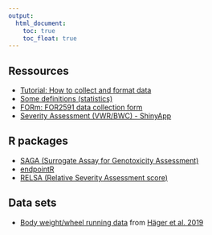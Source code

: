 ```yaml
---
output:
  html_document: 
    toc: true
    toc_float: true
---
```


## Ressources

* [Tutorial: How to collect and format data](Tutorial_DataCollection.html)
* [Some definitions (statistics)](definitions.html)
* [FORm: FOR2591 data collection form](FORm.html)
* [Severity Assessment (VWR/BWC) - ShinyApp](https://calliope.shinyapps.io/severity_assessment/)

## R packages

* [SAGA (Surrogate Assay for Genotoxicity Assessment)](https://talbotsr.com/saga_package/index.html)
* [endpointR](https://talbotsr.com/endpointR/index.html)
* [RELSA (Relative Severity Assessment score)](https://talbotsr.com/RELSA/index.html)

## Data sets
* [Body weight/wheel running data](https://talbotsr.com/content/Haeger_2019.txt) from [Häger et al. 2019](https://journals.plos.org/plosbiology/article?id=10.1371/journal.pbio.2006159)
